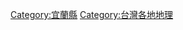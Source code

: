 {{Catnav|頁面分類|地理|...|亞洲地理|東亞地理|台灣地理|台灣各地地理}}
{{Catnav|頁面分類|地理|...|島嶼|太平洋島嶼|台灣|台灣地理|台灣各地地理}}
{{Catnav|頁面分類|地理|...|各國地理|中華民國地理|中華民國行政區劃|中華民國各省行政區劃|臺灣行政區劃|宜蘭縣}}
{{臺灣行政區劃分類導航|地理}}

[[Category:宜蘭縣|Category:宜蘭縣]]
[[Category:台灣各地地理|Category:台灣各地地理]]